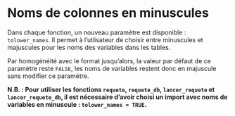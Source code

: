 # Noms de colonnes en minuscules

Dans chaque fonction, un nouveau paramètre est disponible : `tolower_names`. Il permet à l'utlisateur de choisir entre minuscules et majuscules pour les noms des variables dans les tables.

Par homogénéité avec le format jusqu'alors, la valeur par défaut de ce paramètre reste `FALSE`, les noms de variables restent donc en majuscule sans modifier ce paramètre.

**N.B. : Pour utiliser les fonctions `requete`, `requete_db`, `lancer_requete` et `lancer_requete_db`, il est nécessaire d'avoir choisi un import avec noms de variables en minuscule : `tolower_names = TRUE`.**

